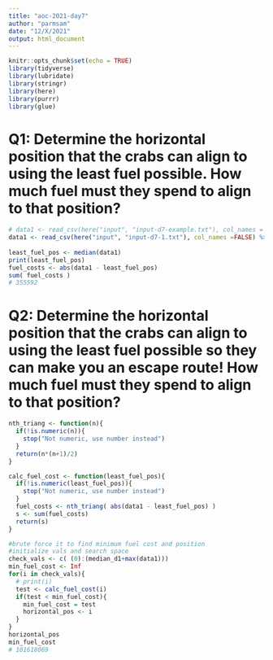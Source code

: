```yaml
---
title: "aoc-2021-day7"
author: "parmsam"
date: "12/X/2021"
output: html_document
---
```


```r
knitr::opts_chunk$set(echo = TRUE)
library(tidyverse)
library(lubridate)
library(stringr)
library(here)
library(purrr)
library(glue)
```

# Q1: Determine the horizontal position that the crabs can align to using the least fuel possible. How much fuel must they spend to align to that position?
```r
# data1 <- read_csv(here("input", "input-d7-example.txt"), col_names = FALSE) %>% as_vector()
data1 <- read_csv(here("input", "input-d7-1.txt"), col_names =FALSE) %>% as_vector()
 
least_fuel_pos <- median(data1)
print(least_fuel_pos)
fuel_costs <- abs(data1 - least_fuel_pos)
sum( fuel_costs )
# 355592
```

# Q2: Determine the horizontal position that the crabs can align to using the least fuel possible so they can make you an escape route! How much fuel must they spend to align to that position?
```r
nth_triang <- function(n){
  if(!is.numeric(n)){
    stop("Not numeric, use number instead")
  }
  return(n*(n+1)/2)
}

calc_fuel_cost <- function(least_fuel_pos){
  if(!is.numeric(least_fuel_pos)){
    stop("Not numeric, use number instead")
  }
  fuel_costs <- nth_triang( abs(data1 - least_fuel_pos) )
  s <- sum(fuel_costs)
  return(s)
}

#brute force it to find minimum fuel cost and position
#initialize vals and search space
check_vals <- c( (0):(median_d1+max(data1)))
min_fuel_cost <- Inf
for(i in check_vals){
  # print(i)
  test <- calc_fuel_cost(i)
  if(test < min_fuel_cost){
    min_fuel_cost = test
    horizontal_pos <- i
  }
}
horizontal_pos
min_fuel_cost
# 101618069
```

